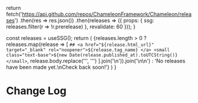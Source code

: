 
  return fetch('https://api.github.com/repos/ChameleonFramework/Chameleon/releases')
  .then(res => res.json())
  .then(releases => ({
    props: {
      ssg: releases.filter(r => !r.prerelease)
    },
    revalidate: 60
  }));
}

  const releases = useSSG();
  return (
      <Markdown>
        {releases.length > 0 ? releases.map(release => [
          `## <a href="${release.html_url}" target="_blank" rel="noopener">${release.tag_name} </a> <small class="text-base">${new Date(release.published_at).toUTCString()}</small>`,
          release.body.replace('&#39;', '\'')
        ].join('\n')).join('\n\n') : 'No releases have been made yet.\nCheck back soon!'}
      </Markdown>
  )
}

# Change Log

<Releases/>